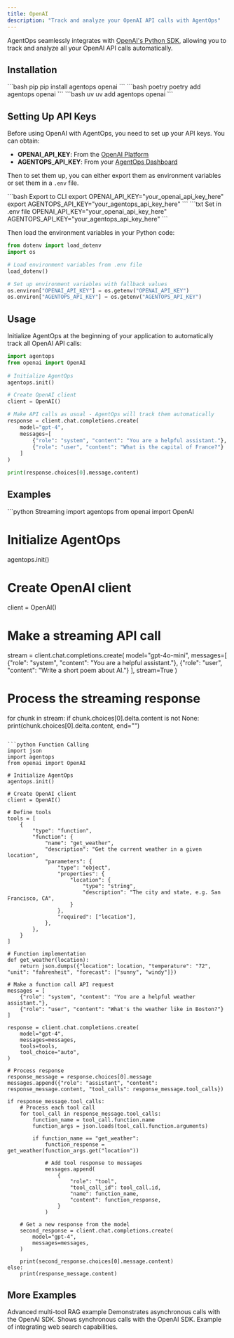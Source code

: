 ```yaml
---
title: OpenAI
description: "Track and analyze your OpenAI API calls with AgentOps"
---
```


AgentOps seamlessly integrates with [OpenAI's Python SDK](https://github.com/openai/openai-python), allowing you to track and analyze all your OpenAI API calls automatically.

## Installation

<CodeGroup>
```bash pip
pip install agentops openai
```
```bash poetry
poetry add agentops openai
```
```bash uv
uv add agentops openai
```
</CodeGroup>

## Setting Up API Keys

Before using OpenAI with AgentOps, you need to set up your API keys. You can obtain:
- **OPENAI_API_KEY**: From the [OpenAI Platform](https://platform.openai.com/api-keys)
- **AGENTOPS_API_KEY**: From your [AgentOps Dashboard](https://app.agentops.ai/)

Then to set them up, you can either export them as environment variables or set them in a `.env` file.

<CodeGroup>
```bash Export to CLI
export OPENAI_API_KEY="your_openai_api_key_here"
export AGENTOPS_API_KEY="your_agentops_api_key_here"
```
```txt Set in .env file
OPENAI_API_KEY="your_openai_api_key_here"
AGENTOPS_API_KEY="your_agentops_api_key_here"
```
</CodeGroup>

Then load the environment variables in your Python code:

```python
from dotenv import load_dotenv
import os

# Load environment variables from .env file
load_dotenv()

# Set up environment variables with fallback values
os.environ["OPENAI_API_KEY"] = os.getenv("OPENAI_API_KEY")
os.environ["AGENTOPS_API_KEY"] = os.getenv("AGENTOPS_API_KEY")
```

## Usage

Initialize AgentOps at the beginning of your application to automatically track all OpenAI API calls:

```python
import agentops
from openai import OpenAI
      
# Initialize AgentOps
agentops.init()

# Create OpenAI client
client = OpenAI()

# Make API calls as usual - AgentOps will track them automatically
response = client.chat.completions.create(
    model="gpt-4",
    messages=[
        {"role": "system", "content": "You are a helpful assistant."},
        {"role": "user", "content": "What is the capital of France?"}
    ]
)

print(response.choices[0].message.content)
```

## Examples

<CodeGroup>
```python Streaming
import agentops
from openai import OpenAI

# Initialize AgentOps
agentops.init()

# Create OpenAI client
client = OpenAI()

# Make a streaming API call
stream = client.chat.completions.create(
    model="gpt-4o-mini",
    messages=[
        {"role": "system", "content": "You are a helpful assistant."},
        {"role": "user", "content": "Write a short poem about AI."}
    ],
    stream=True
)

# Process the streaming response
for chunk in stream:
    if chunk.choices[0].delta.content is not None:
        print(chunk.choices[0].delta.content, end="")
```

```python Function Calling
import json
import agentops
from openai import OpenAI

# Initialize AgentOps
agentops.init()

# Create OpenAI client
client = OpenAI()

# Define tools
tools = [
    {
        "type": "function",
        "function": {
            "name": "get_weather",
            "description": "Get the current weather in a given location",
            "parameters": {
                "type": "object",
                "properties": {
                    "location": {
                        "type": "string",
                        "description": "The city and state, e.g. San Francisco, CA",
                    }
                },
                "required": ["location"],
            },
        },
    }
]

# Function implementation
def get_weather(location):
    return json.dumps({"location": location, "temperature": "72", "unit": "fahrenheit", "forecast": ["sunny", "windy"]})

# Make a function call API request
messages = [
    {"role": "system", "content": "You are a helpful weather assistant."},
    {"role": "user", "content": "What's the weather like in Boston?"}
]

response = client.chat.completions.create(
    model="gpt-4",
    messages=messages,
    tools=tools,
    tool_choice="auto",
)

# Process response
response_message = response.choices[0].message
messages.append({"role": "assistant", "content": response_message.content, "tool_calls": response_message.tool_calls})

if response_message.tool_calls:
    # Process each tool call
    for tool_call in response_message.tool_calls:
        function_name = tool_call.function.name
        function_args = json.loads(tool_call.function.arguments)
        
        if function_name == "get_weather":
            function_response = get_weather(function_args.get("location"))
            
            # Add tool response to messages
            messages.append(
                {
                    "role": "tool",
                    "tool_call_id": tool_call.id,
                    "name": function_name,
                    "content": function_response,
                }
            )
    
    # Get a new response from the model
    second_response = client.chat.completions.create(
        model="gpt-4",
        messages=messages,
    )
    
    print(second_response.choices[0].message.content)
else:
    print(response_message.content)
```
</CodeGroup>

## More Examples
<CardGroup cols={2}>
  <Card title="Multi-Tool Orchestration" icon="notebook" href="/v2/examples/openai">
    Advanced multi-tool RAG example
  </Card>
  <Card title="Async OpenAI Example" icon="notebook" href="https://github.com/AgentOps-AI/agentops/blob/main/examples/openai/openai_example_async.ipynb" newTab={true}>
    Demonstrates asynchronous calls with the OpenAI SDK.
  </Card>
  <Card title="Sync OpenAI Example" icon="notebook" href="https://github.com/AgentOps-AI/agentops/blob/main/examples/openai/openai_example_sync.ipynb" newTab={true}>
    Shows synchronous calls with the OpenAI SDK.
  </Card>
  <Card title="Web Search Example" icon="notebook" href="https://github.com/AgentOps-AI/agentops/blob/main/examples/openai/web_search.ipynb" newTab={true}>
    Example of integrating web search capabilities.
  </Card>
</CardGroup>


<script type="module" src="/scripts/github_stars.js"></script>
<script type="module" src="/scripts/scroll-img-fadein-animation.js"></script>
<script type="module" src="/scripts/button_heartbeat_animation.js"></script>
<script type="css" src="/styles/styles.css"></script>
